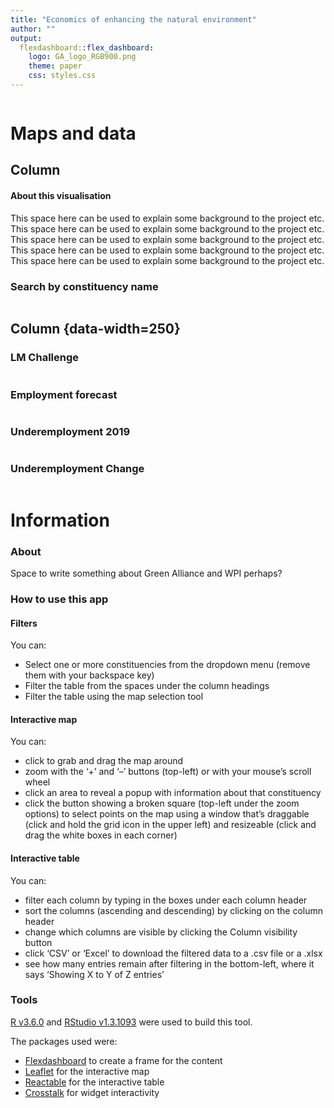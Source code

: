 ```yaml
---
title: "Economics of enhancing the natural environment"
author: ""
output:
  flexdashboard::flex_dashboard:
    logo: GA_logo_RGB900.png
    theme: paper
    css: styles.css
---
```


```r


```

Maps and data {data-icon="ion-stats-bars"}
=====================================  

Column {data-width=850}
-------------------------------------

#### About this visualisation

This space here can be used to explain some background to the project etc.
This space here can be used to explain some background to the project etc.
This space here can be used to explain some background to the project etc.
This space here can be used to explain some background to the project etc.
This space here can be used to explain some background to the project etc.

<!-- ### Filters -->

<!-- ```{r filters} -->


<!-- bscols( -->
<!--   filter_checkbox( -->
<!--     id = "seagrass", -->
<!--     label = "Seagrass within 1000m", -->
<!--     sharedData = sd, -->
<!--     group = ~`Seagrass location within 1000m` -->
<!--   ), -->

<!--   filter_checkbox( -->
<!--     id = "woodland", -->
<!--     label = "Share of woodland (cum %)", -->
<!--     sharedData = sd, -->
<!--     group = ~`Share of woodland (cumulative %)` -->
<!--   ), -->
<!--   filter_checkbox( -->
<!--     id = "resto1", -->
<!--     label = "Coastal restoration sites", -->
<!--     sharedData = sd, -->
<!--     group = ~`Coastal restoration sites flag` -->
<!--   ), -->

<!--     filter_checkbox( -->
<!--     id = "RestoP", -->
<!--     label = "Coastal restoration priority sites", -->
<!--     sharedData = sd, -->
<!--     group = ~`Coastal restoration priority sites flag` -->
<!--   ), -->
<!--     filter_checkbox( -->
<!--     id = "bog", -->
<!--     label = "Within 20 miles of great north bog", -->
<!--     sharedData = sd, -->
<!--     group = ~`Within 20 miles of great north bog` -->
<!--   ) -->
<!-- ) -->

<!-- bscols( -->
<!--   filter_slider( -->
<!--     id = "LM score", -->
<!--     label = "Labour Market Challenge score (100 is average)", -->
<!--     width = "100%", -->
<!--     sharedData = sd, -->
<!--     column = ~`Labour market challenge score (100 = average)`) -->

<!--   ) -->


<!-- ``` -->

### Search by constituency name
    
```r



```


Column {data-width=250}{.tabset}
-------------------------------------

### LM Challenge

```r





```

### Employment forecast

```r



```
### Underemployment 2019

```r


```

### Underemployment Change

```r



```

Information {data-orientation=rows data-icon="fa-info-circle"}
===================================== 

### About 

Space to write something about Green Alliance and WPI perhaps?

### How to use this app

#### Filters

You can:

* Select one or more constituencies from the dropdown menu (remove them with your backspace key)
* Filter the table from the spaces under the column headings
* Filter the table using the map selection tool

#### Interactive map

You can:

* click to grab and drag the map around
* zoom with the '+' and '--' buttons (top-left) or with your mouse's scroll wheel
* click an area to reveal a popup with information about that constituency
* click the button showing a broken square (top-left under the zoom options) to select points on the map using a window that's draggable (click and hold the grid icon in the upper left) and resizeable (click and drag the white boxes in each corner)

#### Interactive table

You can:

* filter each column by typing in the boxes under each column header
* sort the columns (ascending and descending) by clicking on the column header
* change which columns are visible by clicking the Column visibility button
* click 'CSV' or 'Excel' to download the filtered data to a .csv file or a .xlsx
* see how many entries remain after filtering in the bottom-left, where it says 'Showing X to Y of Z entries'

### Tools

[R v3.6.0](https://www.r-project.org/) and [RStudio v1.3.1093](https://www.rstudio.com/) were used to build this tool.

The packages used were:

* [Flexdashboard](https://rmarkdown.rstudio.com/flexdashboard/) to create a frame for the content
* [Leaflet](https://rstudio.github.io/leaflet/) for the interactive map
* [Reactable](https://glin.github.io/reactable/) for the interactive table
* [Crosstalk](https://rstudio.github.io/crosstalk/) for widget interactivity
